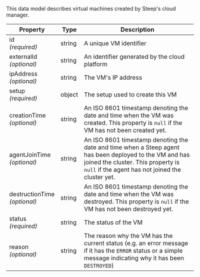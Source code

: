 This data model describes virtual machines created by Steep's <DocsLink href="#software-architecture">cloud manager</DocsLink>.

| Property                               | Type    | Description
| -------------------------------------- | ------- | -----------
| id<br/>*(required)*                    | string  | A unique VM identifier
| externalId<br/>*(optional)*            | string  | An identifier generated by the cloud platform
| ipAddress<br/>*(optional)*             | string  | The VM's IP address
| setup<br/>*(required)*                 | object  | The <DocsLink href="#setups">setup</DocsLink> used to create this VM
| creationTime<br/>*(optional)*          | string  | An ISO 8601 timestamp denoting the date and time when the VM was created. This property is `null` if the VM has not been created yet.
| agentJoinTime<br/>*(optional)*         | string  | An ISO 8601 timestamp denoting the date and time when a Steep agent has been deployed to the VM and has joined the cluster. This property is `null` if the agent has not joined the cluster yet.
| destructionTime<br/>*(optional)*       | string  | An ISO 8601 timestamp denoting the date and time when the VM was destroyed. This property is `null` if the VM has not been destroyed yet.
| status<br/>*(required)*                | string  | The <DocsLink href="#vm-status">status</DocsLink> of the VM
| reason<br/>*(optional)*                | string  | The reason why the VM has the current status (e.g. an error message if it has the `ERROR` status or a simple message indicating why it has been `DESTROYED`)
